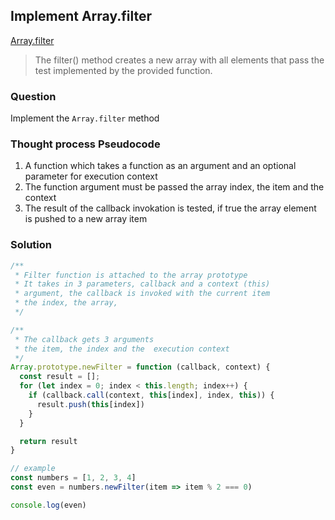 
## Implement Array.filter


[Array.filter](https://developer.mozilla.org/en-US/docs/Web/JavaScript/Reference/Global_Objects/Array/filter) 

>The filter() method creates a new array with all elements that pass the test implemented by the provided function.

### Question
Implement the `Array.filter` method

### Thought process Pseudocode
1. A function which takes a function as an argument and an optional parameter for execution context
2. The function argument must be passed the array index, the item and the context
3. The result of the callback invokation is tested, if true the array element is pushed to a new array item

<Editor />

### Solution
```javascript
/**
 * Filter function is attached to the array prototype
 * It takes in 3 parameters, callback and a context (this)
 * argument, the callback is invoked with the current item
 * the index, the array, 
 */

/**
 * The callback gets 3 arguments
 * the item, the index and the  execution context
 */
Array.prototype.newFilter = function (callback, context) {
  const result = [];
  for (let index = 0; index < this.length; index++) {
    if (callback.call(context, this[index], index, this)) {
      result.push(this[index])
    }
  }

  return result
}

// example
const numbers = [1, 2, 3, 4]
const even = numbers.newFilter(item => item % 2 === 0)

console.log(even)

``` 
